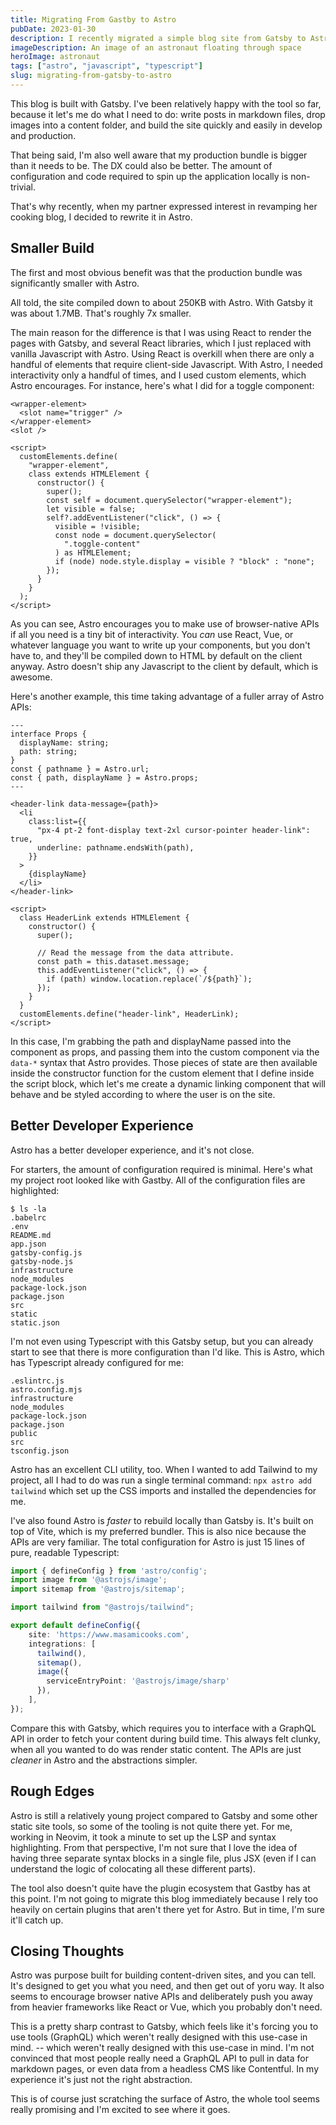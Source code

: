 ```yaml
---
title: Migrating From Gastby to Astro
pubDate: 2023-01-30
description: I recently migrated a simple blog site from Gatsby to Astro, and was glad I did. Here are my takeaways.
imageDescription: An image of an astronaut floating through space
heroImage: astronaut
tags: ["astro", "javascript", "typescript"]
slug: migrating-from-gatsby-to-astro
---
```


This blog is built with Gatsby. I've been relatively happy with the tool so far, because it let's me do what I need to do: write posts in markdown files, drop images into a content folder, and build the site quickly and easily in develop and production.

That being said, I'm also well aware that my production bundle is bigger than it needs to be. The DX could also be better. The amount of configuration and code required to spin up the application locally is non-trivial.

That's why recently, when my partner expressed interest in revamping her cooking blog, I decided to rewrite it in Astro.

## Smaller Build

The first and most obvious benefit was that the production bundle was significantly smaller with Astro. 

All told, the site compiled down to about 250KB with Astro. With Gatsby it was about 1.7MB. That's roughly 7x smaller.

The main reason for the difference is that I was using React to render the pages with Gatsby, and several React libraries, which I just replaced with vanilla Javascript with Astro. Using React is overkill when there are only a handful of elements that require client-side Javascript. With Astro, I needed interactivity only a handful of times, and I used custom elements, which Astro encourages. For instance, here's what I did for a toggle component:

```html:title=Toggle.astro
<wrapper-element>
  <slot name="trigger" />
</wrapper-element>
<slot />

<script>
  customElements.define(
    "wrapper-element",
    class extends HTMLElement {
      constructor() {
        super();
        const self = document.querySelector("wrapper-element");
        let visible = false;
        self?.addEventListener("click", () => {
          visible = !visible;
          const node = document.querySelector(
            ".toggle-content"
          ) as HTMLElement;
          if (node) node.style.display = visible ? "block" : "none";
        });
      }
    }
  );
</script>
```

As you can see, Astro encourages you to make use of browser-native APIs if all you need is a tiny bit of interactivity. You _can_ use React, Vue, or whatever language you want to write up your components, but you don't have to, and they'll be compiled down to HTML by default on the client anyway. Astro doesn't ship any Javascript to the client by default, which is awesome.

Here's another example, this time taking advantage of a fuller array of Astro APIs:

```html:title=HeaderLink.astro
---
interface Props {
  displayName: string;
  path: string;
}
const { pathname } = Astro.url;
const { path, displayName } = Astro.props;
---

<header-link data-message={path}>
  <li
    class:list={{
      "px-4 pt-2 font-display text-2xl cursor-pointer header-link": true,
      underline: pathname.endsWith(path),
    }}
  >
    {displayName}
  </li>
</header-link>

<script>
  class HeaderLink extends HTMLElement {
    constructor() {
      super();

      // Read the message from the data attribute.
      const path = this.dataset.message;
      this.addEventListener("click", () => {
        if (path) window.location.replace(`/${path}`);
      });
    }
  }
  customElements.define("header-link", HeaderLink);
</script>
```

In this case, I'm grabbing the path and displayName passed into the component as props, and passing them into the custom component via the `data-*` syntax that Astro provides. Those pieces of state are then available inside the constructor function for the custom element that I define inside the script block, which let's me create a dynamic linking component that will behave and be styled according to where the user is on the site.

## Better Developer Experience

Astro has a better developer experience, and it's not close.

For starters, the amount of configuration required is minimal. Here's what my project root looked like with Gastby. All of the configuration files are highlighted:

```bash{2,5-7,10-11,14}
$ ls -la
.babelrc
.env
README.md
app.json
gatsby-config.js
gatsby-node.js
infrastructure
node_modules
package-lock.json
package.json
src
static
static.json
```

I'm not even using Typescript with this Gatsby setup, but you can already start to see that there is more configuration than I'd like. This is Astro, which has Typescript already configured for me:

```bash{2,3,6-7,9}
.eslintrc.js
astro.config.mjs
infrastructure
node_modules
package-lock.json
package.json
public
src
tsconfig.json
```

Astro has an excellent CLI utility, too. When I wanted to add Tailwind to my project, all I had to do was run a single terminal command: `npx astro add tailwind` which set up the CSS imports and installed the dependencies for me.

I've also found Astro is _faster_ to rebuild locally than Gatsby is. It's built on top of Vite, which is my preferred bundler. This is also nice because the APIs are very familiar. The total configuration for Astro is just 15 lines of pure, readable Typescript:

```typescript
import { defineConfig } from 'astro/config';
import image from '@astrojs/image';
import sitemap from '@astrojs/sitemap';

import tailwind from "@astrojs/tailwind";

export default defineConfig({
    site: 'https://www.masamicooks.com',
    integrations: [
      tailwind(), 
      sitemap(),
      image({
        serviceEntryPoint: '@astrojs/image/sharp'
      }),
    ],
});
```

Compare this with Gatsby, which requires you to interface with a GraphQL API in order to fetch your content during build time. This always felt clunky, when all you wanted to do was render static content. The APIs are just _cleaner_ in Astro and the abstractions simpler.

## Rough Edges

Astro is still a relatively young project compared to Gatsby and some other static site tools, so some of the tooling is not quite there yet. For me, working in Neovim, it took a minute to set up the LSP and syntax highlighting. From that perspective, I'm not sure that I love the idea of having three separate syntax blocks in a single file, plus JSX (even if I can understand the logic of colocating all these different parts).

The tool also doesn't quite have the plugin ecosystem that Gastby has at this point. I'm not going to migrate this blog immediately because I rely too heavily on certain plugins that aren't there yet for Astro. But in time, I'm sure it'll catch up.

## Closing Thoughts

Astro was purpose built for building content-driven sites, and you can tell. It's designed to get you what you need, and then get out of yoru way. It also seems to encourage browser native APIs and deliberately push you away from heavier frameworks like React or Vue, which you probably don't need.

This is a pretty sharp contrast to Gatsby, which feels like it's forcing you to use tools (GraphQL) which weren't really designed with this use-case in mind. -- which weren't really designed with this use-case in mind. I'm not convinced that most people really need a GraphQL API to pull in data for markdown pages, or even data from a headless CMS like Contentful. In my experience it's just not the right abstraction.

This is of course just scratching the surface of Astro, the whole tool seems really promising and I'm excited to see where it goes.
